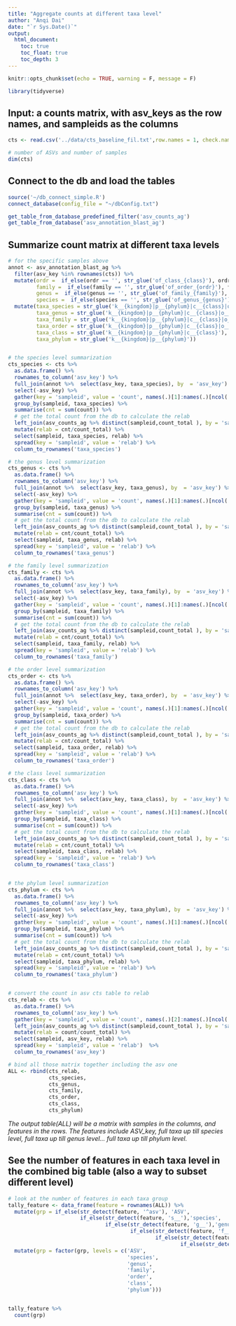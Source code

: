 ```yaml
---
title: "Aggregate counts at different taxa level"
author: "Anqi Dai"
date: "`r Sys.Date()`"
output:
  html_document:
    toc: true
    toc_float: true
    toc_depth: 3
---
```


```r
knitr::opts_chunk$set(echo = TRUE, warning = F, message = F)
```

```r
library(tidyverse)
```


## Input: a counts matrix, with asv_keys as the row names, and sampleids as the columns

```r
cts <- read.csv('../data/cts_baseline_fil.txt',row.names = 1, check.names = F)

# number of ASVs and number of samples
dim(cts)
```

## Connect to the db and load the tables

```r
source('~/db_connect_simple.R')
connect_database(config_file = "~/dbConfig.txt")

get_table_from_database_predefined_filter('asv_counts_ag')
get_table_from_database('asv_annotation_blast_ag')
```

## Summarize count matrix at different taxa levels

```r
# for the specific samples above 
annot <- asv_annotation_blast_ag %>% 
  filter(asv_key %in% rownames(cts)) %>% 
  mutate(ordr =  if_else(ordr == '', str_glue('of_class_{class}'), ordr),
         family =  if_else(family == '', str_glue('of_order_{ordr}'), family),
         genus =  if_else(genus == '', str_glue('of_family_{family}'), genus),
         species =  if_else(species == '', str_glue('of_genus_{genus}'), species)) %>% 
  mutate(taxa_species = str_glue('k__{kingdom}|p__{phylum}|c__{class}|o__{ordr}|f__{family}|g__{genus}|s__{species}'),
         taxa_genus = str_glue('k__{kingdom}|p__{phylum}|c__{class}|o__{ordr}|f__{family}|g__{genus}'),
         taxa_family = str_glue('k__{kingdom}|p__{phylum}|c__{class}|o__{ordr}|f__{family}'),
         taxa_order = str_glue('k__{kingdom}|p__{phylum}|c__{class}|o__{ordr}'),
         taxa_class = str_glue('k__{kingdom}|p__{phylum}|c__{class}'),
         taxa_phylum = str_glue('k__{kingdom}|p__{phylum}'))


# the species level summarization
cts_species <- cts %>% 
  as.data.frame() %>% 
  rownames_to_column('asv_key') %>% 
  full_join(annot %>%  select(asv_key, taxa_species), by  = 'asv_key') %>% 
  select(-asv_key) %>% 
  gather(key = 'sampleid', value = 'count', names(.)[1]:names(.)[ncol(.) - 1]) %>% 
  group_by(sampleid, taxa_species) %>% 
  summarise(cnt = sum(count)) %>% 
  # get the total count from the db to calculate the relab
  left_join(asv_counts_ag %>% distinct(sampleid,count_total ), by = 'sampleid') %>% 
  mutate(relab = cnt/count_total) %>% 
  select(sampleid, taxa_species, relab) %>% 
  spread(key = 'sampleid', value = 'relab') %>% 
  column_to_rownames('taxa_species') 

# the genus level summarization
cts_genus <- cts %>% 
  as.data.frame() %>% 
  rownames_to_column('asv_key') %>% 
  full_join(annot %>%  select(asv_key, taxa_genus), by  = 'asv_key') %>% 
  select(-asv_key) %>% 
  gather(key = 'sampleid', value = 'count', names(.)[1]:names(.)[ncol(.) - 1]) %>% 
  group_by(sampleid, taxa_genus) %>% 
  summarise(cnt = sum(count)) %>% 
  # get the total count from the db to calculate the relab
  left_join(asv_counts_ag %>% distinct(sampleid,count_total ), by = 'sampleid') %>% 
  mutate(relab = cnt/count_total) %>% 
  select(sampleid, taxa_genus, relab) %>% 
  spread(key = 'sampleid', value = 'relab') %>% 
  column_to_rownames('taxa_genus') 

# the family level summarization
cts_family <- cts %>% 
  as.data.frame() %>% 
  rownames_to_column('asv_key') %>% 
  full_join(annot %>%  select(asv_key, taxa_family), by  = 'asv_key') %>% 
  select(-asv_key) %>% 
  gather(key = 'sampleid', value = 'count', names(.)[1]:names(.)[ncol(.) - 1]) %>% 
  group_by(sampleid, taxa_family) %>% 
  summarise(cnt = sum(count)) %>% 
  # get the total count from the db to calculate the relab
  left_join(asv_counts_ag %>% distinct(sampleid,count_total ), by = 'sampleid') %>% 
  mutate(relab = cnt/count_total) %>% 
  select(sampleid, taxa_family, relab) %>% 
  spread(key = 'sampleid', value = 'relab') %>% 
  column_to_rownames('taxa_family') 

# the order level summarization
cts_order <- cts %>% 
  as.data.frame() %>% 
  rownames_to_column('asv_key') %>% 
  full_join(annot %>%  select(asv_key, taxa_order), by  = 'asv_key') %>% 
  select(-asv_key) %>% 
  gather(key = 'sampleid', value = 'count', names(.)[1]:names(.)[ncol(.) - 1]) %>% 
  group_by(sampleid, taxa_order) %>% 
  summarise(cnt = sum(count)) %>% 
  # get the total count from the db to calculate the relab
  left_join(asv_counts_ag %>% distinct(sampleid,count_total ), by = 'sampleid') %>% 
  mutate(relab = cnt/count_total) %>% 
  select(sampleid, taxa_order, relab) %>% 
  spread(key = 'sampleid', value = 'relab') %>% 
  column_to_rownames('taxa_order') 

# the class level summarization
cts_class <- cts %>% 
  as.data.frame() %>% 
  rownames_to_column('asv_key') %>% 
  full_join(annot %>%  select(asv_key, taxa_class), by  = 'asv_key') %>% 
  select(-asv_key) %>% 
  gather(key = 'sampleid', value = 'count', names(.)[1]:names(.)[ncol(.) - 1]) %>% 
  group_by(sampleid, taxa_class) %>% 
  summarise(cnt = sum(count)) %>% 
  # get the total count from the db to calculate the relab
  left_join(asv_counts_ag %>% distinct(sampleid,count_total ), by = 'sampleid') %>% 
  mutate(relab = cnt/count_total) %>% 
  select(sampleid, taxa_class, relab) %>% 
  spread(key = 'sampleid', value = 'relab') %>% 
  column_to_rownames('taxa_class') 


# the phylum level summarization
cts_phylum <- cts %>% 
  as.data.frame() %>% 
  rownames_to_column('asv_key') %>% 
  full_join(annot %>%  select(asv_key, taxa_phylum), by  = 'asv_key') %>% 
  select(-asv_key) %>% 
  gather(key = 'sampleid', value = 'count', names(.)[1]:names(.)[ncol(.) - 1]) %>% 
  group_by(sampleid, taxa_phylum) %>% 
  summarise(cnt = sum(count)) %>% 
  # get the total count from the db to calculate the relab
  left_join(asv_counts_ag %>% distinct(sampleid,count_total ), by = 'sampleid') %>% 
  mutate(relab = cnt/count_total) %>% 
  select(sampleid, taxa_phylum, relab) %>% 
  spread(key = 'sampleid', value = 'relab') %>% 
  column_to_rownames('taxa_phylum') 


# convert the count in asv cts table to relab
cts_relab <- cts %>% 
  as.data.frame() %>% 
  rownames_to_column('asv_key') %>% 
  gather(key = 'sampleid', value = 'count', names(.)[2]:names(.)[ncol(.)])  %>% 
  left_join(asv_counts_ag %>% distinct(sampleid,count_total ), by = 'sampleid') %>% 
  mutate(relab = count/count_total) %>% 
  select(sampleid, asv_key, relab) %>% 
  spread(key = 'sampleid', value = 'relab')  %>% 
  column_to_rownames('asv_key') 

# bind all those matrix together including the asv one
ALL <- rbind(cts_relab,
             cts_species,
             cts_genus,
             cts_family,
             cts_order,
             cts_class,
             cts_phylum)
```

*The output table(ALL) will be a matrix with samples in the columns, and features in the rows. The features include ASV_key, full taxa up till species level, full taxa up till genus level... full taxa up till phylum level.*


## See the number of features in each taxa level in the combined big table (also a way to subset different level)


```r
# look at the number of features in each taxa group
tally_feature <- data_frame(feature = rownames(ALL)) %>% 
  mutate(grp = if_else(str_detect(feature, '^asv'), 'ASV',
                       if_else(str_detect(feature, 's__'),'species',
                               if_else(str_detect(feature, 'g__'),'genus',
                                       if_else(str_detect(feature, 'f__'),'family',
                                               if_else(str_detect(feature, 'o__'),'order',
                                                       if_else(str_detect(feature, 'c__'),'class', 'phylum'))))))) %>% 
  mutate(grp = factor(grp, levels = c('ASV',
                                      'species',
                                      'genus',
                                      'family',
                                      'order',
                                      'class',
                                      'phylum')))


tally_feature %>% 
  count(grp)
```

